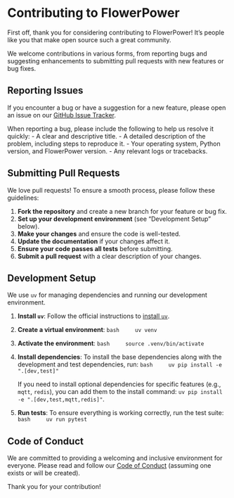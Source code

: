 # Contributing to FlowerPower

First off, thank you for considering contributing to FlowerPower! It's people like you that make open source such a great community.

We welcome contributions in various forms, from reporting bugs and suggesting enhancements to submitting pull requests with new features or bug fixes.

## Reporting Issues

If you encounter a bug or have a suggestion for a new feature, please open an issue on our [GitHub Issue Tracker](https://github.com/legout/flowerpower/issues).

When reporting a bug, please include the following to help us resolve it quickly:
- A clear and descriptive title.
- A detailed description of the problem, including steps to reproduce it.
- Your operating system, Python version, and FlowerPower version.
- Any relevant logs or tracebacks.

## Submitting Pull Requests

We love pull requests! To ensure a smooth process, please follow these guidelines:

1.  **Fork the repository** and create a new branch for your feature or bug fix.
2.  **Set up your development environment** (see "Development Setup" below).
3.  **Make your changes** and ensure the code is well-tested.
4.  **Update the documentation** if your changes affect it.
5.  **Ensure your code passes all tests** before submitting.
6.  **Submit a pull request** with a clear description of your changes.

## Development Setup

We use `uv` for managing dependencies and running our development environment.

1.  **Install `uv`**:
    Follow the official instructions to [install `uv`](https://github.com/astral-sh/uv).

2.  **Create a virtual environment**:
    ```bash
    uv venv
    ```

3.  **Activate the environment**:
    ```bash
    source .venv/bin/activate
    ```

4.  **Install dependencies**:
    To install the base dependencies along with the development and test dependencies, run:
    ```bash
    uv pip install -e ".[dev,test]"
    ```
    
    ::: {.callout-note}
    If you need to install optional dependencies for specific features (e.g., `mqtt`, `redis`), you can add them to the install command: `uv pip install -e ".[dev,test,mqtt,redis]"`.
    :::

5.  **Run tests**:
    To ensure everything is working correctly, run the test suite:
    ```bash
    uv run pytest
    ```

## Code of Conduct

We are committed to providing a welcoming and inclusive environment for everyone. Please read and follow our [Code of Conduct](https://github.com/legout/flowerpower/blob/main/CODE_OF_CONDUCT.md) (assuming one exists or will be created).

Thank you for your contribution!